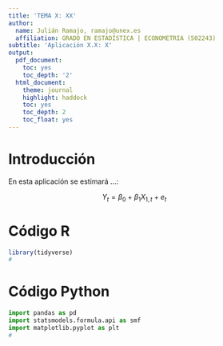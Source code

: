 ```yaml
---
title: 'TEMA X: XX'
author:
  name: Julián Ramajo, ramajo@unex.es
  affiliation: GRADO EN ESTADÍSTICA | ECONOMETRIA (502243)
subtitle: 'Aplicación X.X: X'
output:
  pdf_document:
    toc: yes
    toc_depth: '2'
  html_document:
    theme: journal
    highlight: haddock
    toc: yes
    toc_depth: 2
    toc_float: yes
---
```


# Introducción

En esta aplicación se estimará ...:

$$
Y_{t} = \beta_0 + \beta_1  X_{1,t} + e_{t}
$$

# Código R

```r
library(tidyverse)
#
```

# Código Python

```python
import pandas as pd
import statsmodels.formula.api as smf
import matplotlib.pyplot as plt
#
```
